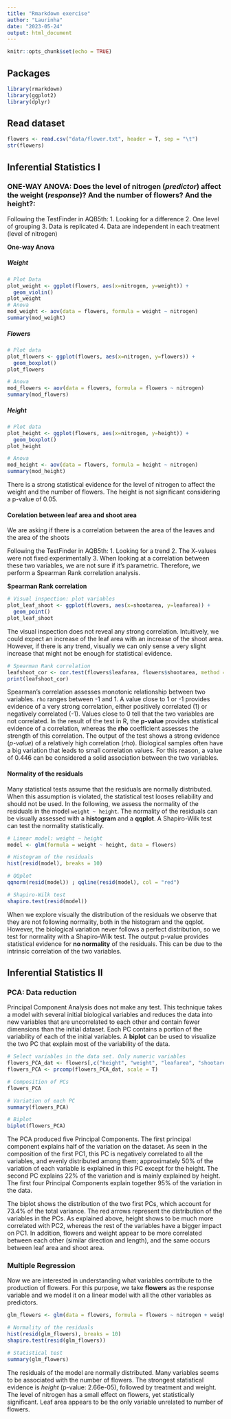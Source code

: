 ```yaml
---
title: "Rmarkdown exercise"
author: "Laurinha"
date: "2023-05-24"
output: html_document
---
```


```r
knitr::opts_chunk$set(echo = TRUE)
```


## Packages
```r
library(rmarkdown)
library(ggplot2)
library(dplyr)
```

## Read dataset
```r
flowers <- read.csv("data/flower.txt", header = T, sep = "\t")
str(flowers)
```

## Inferential Statistics I

### ONE-WAY ANOVA: Does the level of nitrogen (*predictor*) affect the weight (*response*)? And the number of flowers? And the height?: 
Following the TestFinder in AQB5th:
1. Looking for a difference
2. One level of grouping
3. Data is replicated
4. Data are independent in each treatment (level of nitrogen)

**One-way Anova**

##### Weight
```r
# Plot Data
plot_weight <- ggplot(flowers, aes(x=nitrogen, y=weight)) +
  geom_violin()
plot_weight
# Anova
mod_weight <- aov(data = flowers, formula = weight ~ nitrogen)
summary(mod_weight)
```
##### Flowers
```r
# Plot data
plot_flowers <- ggplot(flowers, aes(x=nitrogen, y=flowers)) +
  geom_boxplot()
plot_flowers

# Anova
mod_flowers <- aov(data = flowers, formula = flowers ~ nitrogen)
summary(mod_flowers)
```

##### Height
```r
# Plot data
plot_height <- ggplot(flowers, aes(x=nitrogen, y=height)) +
  geom_boxplot()
plot_height

# Anova
mod_height <- aov(data = flowers, formula = height ~ nitrogen)
summary(mod_height)
```

There is a strong statistical evidence for the level of nitrogen to affect the weight and the number of flowers. The height is not significant considering a p-value of 0.05.


#### Corelation between leaf area and shoot area
We are asking if there is a correlation between the area of the leaves and the area of the shoots

Following the TestFinder in AQB5th:
1. Looking for a trend
2. The X-values were not fixed experimentally
3. When looking at a correlation between these two variables, we are not sure if it's parametric. Therefore, we perform a Spearman Rank correlation analysis.

**Spearman Rank correlation**

```r
# Visual inspection: plot variables
plot_leaf_shoot <- ggplot(flowers, aes(x=shootarea, y=leafarea)) +
  geom_point()
plot_leaf_shoot
```

The visual inspection does not reveal any strong correlation. Intuitively, we could expect an increase of the leaf area with an increase of the shoot area. However, if there is any trend, visually we can only sense a very slight increase that might not be enough for statistical evidence.

```r
# Spearman Rank correlation
leafshoot_cor <- cor.test(flowers$leafarea, flowers$shootarea, method = 'spearman')
print(leafshoot_cor)
```

Spearman's correlation assesses monotonic relationship between two variables. ``rho`` ranges between -1 and 1. A value close to 1 or -1 provides evidence of a very strong correlation, either positively correlated (1) or negatively correlated (-1). Values close to 0 tell that the two variables are not correlated.
In the result of the test in R, the **p-value** provides statistical evidence of a correlation, whereas the **rho** coefficient assesses the strength of this correlation. The output of the test shows a strong evidence (*p-value*) of a relatively high correlation (*rho*). Biological samples often have a big variation that leads to small correlation values. For this reason, a value of 0.446 can be considered a solid association between the two variables.


#### Normality of the residuals

Many statistical tests assume that the residuals are normally distributed. When this assumption is violated, the statistical test looses reliability and should not be used. In the following, we assess the normality of the residuals in the model ``weight ~ height``. The normality of the residuals can be visually assessed with a **histogram** and a **qqplot**. A Shapiro-Wilk test can test the normality statistically.

```r
# Linear model: weight ~ height
model <- glm(formula = weight ~ height, data = flowers)

# Histogram of the residuals
hist(resid(model), breaks = 10)

# QQplot
qqnorm(resid(model)) ; qqline(resid(model), col = "red")

# Shapiro-Wilk test
shapiro.test(resid(model))
```

When we explore visually the distribution of the residuals we observe that they are not following normality, both in the histogram and the qqplot. However, the biological variation never follows a perfect distribution, so we test for normality with a Shapiro-Wilk test. The output p-value provides statistical evidence for **no normality** of the residuals. This can be due to the intrinsic correlation of the two variables.

## Inferential Statistics II

### PCA: Data reduction

Principal Component Analysis does not make any test. This technique takes a model with several initial biological variables and reduces the data into new variables that are uncorrelated to each other and contain fewer dimensions than the initial dataset. Each PC contains a portion of the variability of each of the initial variables. A **biplot** can be used to visualize the two PC that explain most of the variability of the data.

```r
# Select variables in the data set. Only numeric variables
flowers_PCA_dat <- flowers[,c("height", "weight", "leafarea", "shootarea", "flowers")]
flowers_PCA <- prcomp(flowers_PCA_dat, scale = T)

# Composition of PCs
flowers_PCA

# Variation of each PC
summary(flowers_PCA)

# Biplot
biplot(flowers_PCA)
```

The PCA produced five Principal Components. The first principal component explains half of the variation on the dataset. As seen in the composition of the first PC1, this PC is negatively correlated to all the variables, and evenly distributed among them; approximately 50% of the variation of each variable is explained in this PC except for the height. The second PC explains 22% of the variation and is mainly explained by height. The first four Principal Components explain together 95% of the variation in the data.

The biplot shows the distribution of the two first PCs, which account for 73.4% of the total variance. The red arrows represent the distribution of the variables in the PCs. As explained above, height shows to be much more correlated with PC2, whereas the rest of the variables have a bigger impact on PC1. In addition, flowers and weight appear to be more correlated between each other (similar direction and length), and the same occurs between leaf area and shoot area.  

### Multiple Regression

Now we are interested in understanding what variables contribute to the production of flowers. For this purpose, we take **flowers** as the response variable and we model it on a linear model with all the other variables as predictors.
```r
glm_flowers <- glm(data = flowers, formula = flowers ~ nitrogen + weight + leafarea + shootarea + height)

# Normality of the residuals
hist(resid(glm_flowers), breaks = 10)
shapiro.test(resid(glm_flowers))

# Statistical test
summary(glm_flowers)
```

The residuals of the model are normally distributed.
Many variables seems to be associated with the number of flowers. The strongest statistical evidence is *height* (p-value: 2.66e-05), followed by treatment and weight. The level of nitrogen has a small effect on flowers, yet statistically significant. Leaf area appears to be the only variable unrelated to number of flowers. 